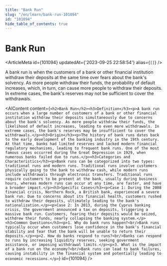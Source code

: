 ```yaml
---
title: "Bank Run"
slug: "/en/learn/bank-run-101094"
id: "101094"
hide_table_of_contents: true
---
```



# Bank Run

<ArticleMeta id={101094} updatedAt={'2023-09-25 22:58:54'} alias={`[]`} />
<div className='border-solid border-b border-t-0 my-4 border-[var(--ifm-color-gray-300)]' />

A bank run is when the customers of a bank or other financial institution withdraw their deposits at the same time over fears about the bank's solvency. As more people withdraw their funds, the probability of default increases, which, in turn, can cause more people to withdraw their deposits. In extreme cases, the bank's reserves may not be sufficient to cover the withdrawals.

<AIContent content={`<h2>Bank Run</h2><h3>Definition</h3><p>A bank run occurs when a large number of customers of a bank or other financial institution withdraw their deposits simultaneously due to concerns about the bank's solvency. As more people withdraw their funds, the likelihood of default increases, leading to even more withdrawals. In extreme cases, the bank's reserves may be insufficient to cover the withdrawals.</p><h3>Origin</h3><p>The history of bank runs dates back to the early development of the banking industry in the 19th century. At that time, banks had limited reserves and lacked modern financial regulatory mechanisms, leading to frequent bank runs. One of the most famous cases occurred during the Great Depression in 1929, when numerous banks failed due to runs.</p><h3>Categories and Characteristics</h3><p>Bank runs can be categorized into two types: traditional runs and modern runs. Traditional runs involve customers physically going to the bank to withdraw cash, while modern runs include withdrawals through electronic transfers. Traditional runs require customers to be present at the bank, usually during business hours, whereas modern runs can occur at any time, are faster, and have a broader impact.</p><h3>Specific Cases</h3><p>Case 1: During the 2008 financial crisis, Northern Rock, a British bank, experienced a severe bank run. Due to concerns about its financial health, customers rushed to withdraw their deposits, ultimately leading to the bank's nationalization.</p><p>Case 2: In 2013, during the Cyprus banking crisis, the government announced a tax on deposits, triggering a massive bank run. Customers, fearing their deposits would be seized, withdrew their funds, nearly collapsing the banking system.</p><h3>Common Questions</h3><p>1. Why do bank runs happen?<br/>Bank runs typically occur when customers lose confidence in the bank's financial stability and fear that the bank will be unable to return their deposits.</p><p>2. How do banks respond to runs?<br/>Banks can respond to runs by increasing liquidity reserves, seeking government assistance, or imposing withdrawal limits.</p><p>3. What is the impact of a bank run on the economy?<br/>Bank runs can lead to bank failures, causing instability in the financial system and potentially leading to economic recessions.</p>`} id={101094} />
